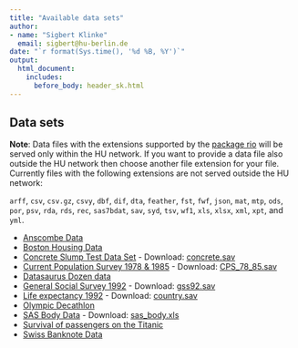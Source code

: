 ```yaml
---
title: "Available data sets"
author: 
- name: "Sigbert Klinke" 
  email: sigbert@hu-berlin.de
date: "`r format(Sys.time(), '%d %B, %Y')`"
output: 
  html_document:
    includes:
      before_body: header_sk.html    
---
```


## Data sets

**Note**: Data files with the extensions supported by the [package rio](https://cran.r-project.org/web/packages/rio/vignettes/rio.html) will be served only within the HU network. If you want to provide a data file also outside the HU network then choose another file extension for your file. Currently files with the following extensions are not served outside the HU network:

`arff`, `csv`, `csv.gz`, `csvy`, `dbf`, `dif`, `dta`, `feather`, `fst`, `fwf`, `json`, `mat`, `mtp`, `ods`, `por`, `psv`, `rda`, `rds`, `rec`, `sas7bdat`, `sav`, `syd`, `tsv`, `wf1`, `xls`, `xlsx`, `xml`, `xpt`, and `yml`.

* [Anscombe Data](anscombe.Rmd)
* [Boston Housing Data](bhd.Rmd)
* [Concrete Slump Test Data Set](concrete.Rmd) - Download: [concrete.sav](concrete.sav)
* [Current Population Survey 1978 & 1985](cps7885.Rmd) - Download: [CPS_78_85.sav](CPS_78_85.sav)
* [Datasaurus Dozen data](dozen.Rmd)
* [General Social Survey 1992](gss92.Rmd) - Download: [gss92.sav](gss92.sav)
* [Life expectancy 1992](life92.Rmd) - Download: [country.sav](country.sav)
* [Olympic Decathlon](olympic.Rmd)
* [SAS Body Data](sas_body.Rmd) - Download: [sas_body.xls](sas_body.xls)
* [Survival of passengers on the Titanic](titanic.Rmd)
* [Swiss Banknote Data](banknote.Rmd)